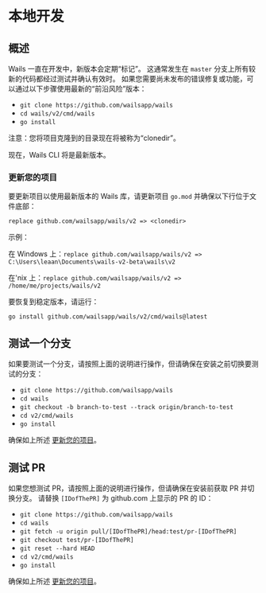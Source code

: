 # 本地开发

## 概述

Wails 一直在开发中，新版本会定期“标记”。 这通常发生在 `master` 分支上所有较新的代码都经过测试并确认有效时。 如果您需要尚未发布的错误修复或功能，可以通过以下步骤使用最新的“前沿风险”版本：

- `git clone https://github.com/wailsapp/wails`
- `cd wails/v2/cmd/wails`
- `go install`

注意：您将项目克隆到的目录现在将被称为“clonedir”。

现在，Wails CLI 将是最新版本。

### 更新您的项目

要更新项目以使用最新版本的 Wails 库，请更新项目 `go.mod` 并确保以下行位于文件底部：

`replace github.com/wailsapp/wails/v2 => <clonedir>`

示例：

在 Windows 上：`replace github.com/wailsapp/wails/v2 => C:\Users\leaan\Documents\wails-v2-beta\wails\v2`

在'nix 上：`replace github.com/wailsapp/wails/v2 => /home/me/projects/wails/v2`

要恢复到稳定版本，请运行：

`go install github.com/wailsapp/wails/v2/cmd/wails@latest`

## 测试一个分支

如果要测试一个分支，请按照上面的说明进行操作，但请确保在安装之前切换要测试的分支：

- `git clone https://github.com/wailsapp/wails`
- `cd wails`
- `git checkout -b branch-to-test --track origin/branch-to-test`
- `cd v2/cmd/wails`
- `go install`

确保如上所述 [更新您的项目](#更新您的项目)。

## 测试 PR

如果您想测试 PR，请按照上面的说明进行操作，但请确保在安装前获取 PR 并切换分支。 请替换 `[IDofThePR]` 为 github.com 上显示的 PR 的 ID：

- `git clone https://github.com/wailsapp/wails`
- `cd wails`
- `git fetch -u origin pull/[IDofThePR]/head:test/pr-[IDofThePR]`
- `git checkout test/pr-[IDofThePR]`
- `git reset --hard HEAD`
- `cd v2/cmd/wails`
- `go install`

确保如上所述 [更新您的项目](#更新您的项目)。
